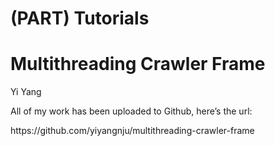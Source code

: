 # (PART) Tutorials {-}

# Multithreading Crawler Frame

Yi Yang

All of my work has been uploaded to Github, here's the url:

https://github.com/yiyangnju/multithreading-crawler-frame

